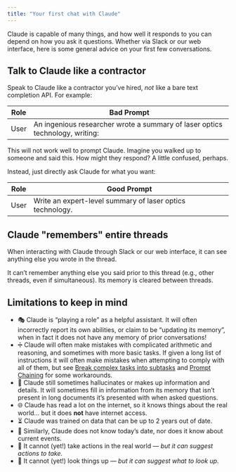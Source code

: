 ```yaml
---
title: "Your first chat with Claude"
---
```


Claude is capable of many things, and how well it responds to you can depend on how you ask it questions. Whether via Slack or our web interface, here is some general advice on your first few conversations.

## Talk to Claude like a contractor

Speak to Claude like a contractor you’ve hired, _not_ like a bare text completion API. For example:

| Role | Bad Prompt                                                                   |
| ---- | ---------------------------------------------------------------------------- |
| User | An ingenious researcher wrote a summary of laser optics technology, writing: |

This will not work well to prompt Claude. Imagine you walked up to someone and said this. How might they respond? A little confused, perhaps.

Instead, just directly ask Claude for what you want:

| Role | Good Prompt                                               |
| ---- | --------------------------------------------------------- |
| User | Write an expert-level summary of laser optics technology. |

## Claude "remembers" entire threads

When interacting with Claude through Slack or our web interface, it can see anything else you wrote in the thread.

It can’t remember anything else you said prior to this thread (e.g., other threads, even if simultaneous). Its memory is cleared between threads.

## Limitations to keep in mind

* 🎭 Claude is “playing a role” as a helpful assistant. It will often incorrectly report its own abilities, or claim to be “updating its memory”, when in fact it does not have any memory of prior conversations!
* ➗ Claude will often make mistakes with complicated arithmetic and reasoning, and sometimes with more basic tasks. If given a long list of instructions it will often make mistakes when attempting to comply with all of them, but see [Break complex tasks into subtasks](/claude/docs/break-tasks-into-subtasks) and [Prompt Chaining](/claude/docs/prompt-chaining) for some workarounds.
* 👻 Claude still sometimes hallucinates or makes up information and details. It will sometimes fill in information from its memory that isn’t present in long documents it’s presented with when asked questions.
* 🌐 Claude has read a lot on the internet, so it knows things about the real world… but it does **not** have internet access.
* ⏳ Claude was trained on data that can be up to 2 years out of date.
* 📅 Similarly, Claude does not know today’s date, nor does it know about current events.
* 🔨 It cannot (yet!) take actions in the real world — _but it can suggest actions to take._
* 📇 It cannot (yet!) look things up — _but it can suggest what to look up._